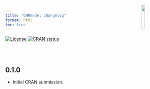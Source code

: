 ```yaml
---
title: "GHRmodel changelog"
format: html
toc: true
---
```


<!-- badges: start -->
[![License](http://img.shields.io/badge/license-GPL%20%28%3E=%202%29-brightgreen.svg?style=flat)](http://www.gnu.org/licenses/gpl-2.0.html)
[![CRAN status](https://img.shields.io/cran/v/GHRmodel)](https://cran.r-project.org/package=GHRmodel)
<!-- badges: end -->

```{=html}
<img src="/figures/GHRmodel.svg" align="right" width="14%" style="margin-top: -130px; style="margin-top: 0px;>
<br><br>
```

## 0.1.0

* Initial CRAN submission.
